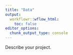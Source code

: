 ```yaml
---
title: "Data"
output:
  workflowr::wflow_html:
    toc: false
editor_options:
  chunk_output_type: console
---
```


Describe your project.
